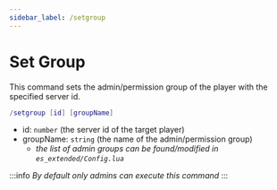 ```yaml
---
sidebar_label: /setgroup
---
```


# Set Group

This command sets the admin/permission group of the player with the specified server id.

```lua
/setgroup [id] [groupName]
```

- id: `number` (the server id of the target player)
- groupName: `string` (the name of the admin/permission group)
  - _the list of admin groups can be found/modified in `es_extended/Config.lua`_

:::info
_By default only admins can execute this command_
:::
